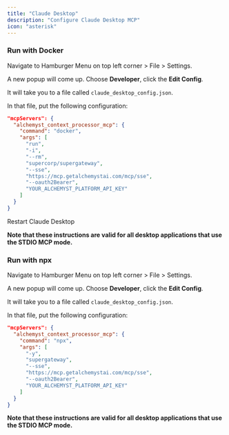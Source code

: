 ```yaml
---
title: "Claude Desktop"
description: "Configure Claude Desktop MCP"
icon: "asterisk"
---
```


### Run with Docker

Navigate to Hamburger Menu on top left corner > File > Settings.

A new popup will come up. Choose **Developer**, click the **Edit Config**.

It will take you to a file called `claude_desktop_config.json`.

In that file, put the following configuration:

```json
"mcpServers": {
  "alchemyst_context_processor_mcp": {
    "command": "docker",
    "args": [
      "run",
      "-i",
      "--rm",
      "supercorp/supergateway",
      "--sse",
      "https://mcp.getalchemystai.com/mcp/sse",
      "--oauth2Bearer",
      "YOUR_ALCHEMYST_PLATFORM_API_KEY"
    ]
  }
}
```

Restart Claude Desktop

**Note that these instructions are valid for all desktop applications that use the STDIO MCP mode.**

### Run with npx

Navigate to Hamburger Menu on top left corner > File > Settings.

A new popup will come up. Choose **Developer**, click the **Edit Config**.

It will take you to a file called `claude_desktop_config.json`.

In that file, put the following configuration:

```json
"mcpServers": {
  "alchemyst_context_processor_mcp": {
    "command": "npx",
    "args": [
      "-y",
      "supergateway",
      "--sse",
      "https://mcp.getalchemystai.com/mcp/sse",
      "--oauth2Bearer",
      "YOUR_ALCHEMYST_PLATFORM_API_KEY"
    ]
  }
}
```

**Note that these instructions are valid for all desktop applications that use the STDIO MCP mode.**
